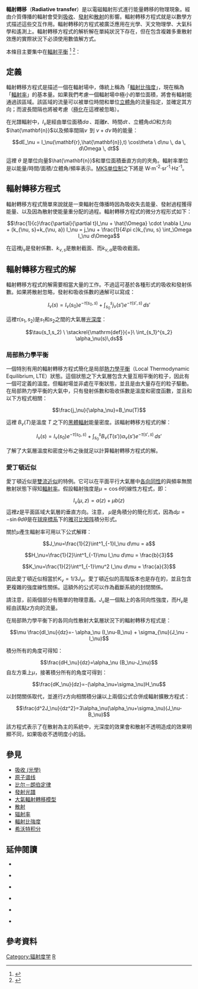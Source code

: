 '''輻射轉移'''（'''Radiative transfer'''）是以電磁輻射形式進行能量轉移的物理現象。經由介質傳播的輻射會受到[[吸收_(光學)|吸收]]、[[發射光譜|發射]]和[[散射|散射]]的影響。輻射轉移方程式就是以數學方式描述這些交互作用。輻射轉移的方程式被廣泛應用在光學、天文物理學、大氣科學和遙測上。輻射轉移方程式的解析解在單純狀況下存在，但在包含複雜多重散射效應的實際狀況下必須使用數值解方式。

本條目主要集中在[[輻射平衡|輻射平衡]]
<ref name="chandrasekhar">
{{cite book 
 | author=S. Chandrasekhar
 | title=Radiative Transfer
 | url=https://archive.org/details/radiativetransfe0000chan
 | publisher=Dover Publications Inc.
 | year=1960
 | isbn=0-486-60590-6
 | page=[https://archive.org/details/radiativetransfe0000chan/page/393 393]}}
</ref> 
<ref name="lenoble">
{{cite book 
 | author=Jacqueline Lenoble
 | title=Radiative Transfer in Scattering and Absorbing Atmospheres: Standard Computational Procedures
 | publisher=A. Deepak Publishing
 | year=1985
 | isbn= 0-12-451451-0
 | page=583}}
</ref>：

== 定義 ==
輻射轉移方程式是描述一個在輻射場中，傳統上稱為「[[輻射比強度|輻射比強度]]」，現在稱為「[[輻射率|輻射率]]」的基本量。如果我們考慮一個輻射場中極小的單位面積，將會有輻射能通過該區域。該區域的流量可以被單位時間和單位[[立體角|立體角]]的流量指定，並確定其方向；而波長間隔也將被考慮（[[極化|極化]]在這裡被忽略）。

在光譜輻射中，<math>I_\nu</math>是經由單位面積<math>da\,</math>、距離<math>\mathbf{r}</math>、時間<math>dt\,</math>、立體角<math>d\Omega</math>和方向<math>\hat{\mathbf{n}}</math>以及頻率間隔<math>\nu\,</math> 到 <math>\nu+d\nu\,</math>時的能量：

:<math>dE_\nu = I_\nu(\mathbf{r},\hat{\mathbf{n}},t) \cos\theta \  d\nu \, da \, d\Omega \, dt</math>

這裡 <math>\theta</math> 是單位向量<math>\hat{\mathbf{n}}</math>和單位面積垂直方向的夾角。輻射率單位是以能量/時間/面積/立體角/頻率表示。[[MKS单位制|MKS单位制]]之下將是 W·m<sup>-2</sup>·sr<sup>-1</sup>·Hz<sup>-1</sup>。

== 輻射轉移方程式 ==
輻射轉移方程式簡單來說就是一束輻射在傳播時因為吸收失去能量、發射過程獲得能量、以及因為散射使能量重分配的過程。輻射轉移方程式的微分方程形式如下：


:<math>\frac{1}{c}\frac{\partial}{\partial t}I_\nu + \hat{\Omega} \cdot \nabla I_\nu + (k_{\nu, s}+k_{\nu, a}) I_\nu = j_\nu + \frac{1}{4\pi c}k_{\nu, s} \int_\Omega I_\nu d\Omega</math>

在這裡<math>j_\nu</math>是發射係數、<math>k_{\nu, s}</math>是散射截面、而<math>k_{\nu, a}</math>是吸收截面。

== 輻射轉移方程式的解 ==
輻射轉移方程式的解需要相當大量的工作。不過這可基於各種形式的吸收和發射係數。如果將散射忽略，發射和吸收係數的通解可以寫成：

:<math>I_\nu(s)=I_\nu(s_0)e^{-\tau(s_0,s)}+\int_{s_0}^s j_\nu(s')
e^{-\tau(s',s)}\,ds'</math>

這裡<math>\tau(s_1,s_2)</math>是<math>s_1</math>和<math>s_2</math>之間的大氣層[[光深度|光深度]]：

:<math>\tau(s_1,s_2) \ \stackrel{\mathrm{def}}{=}\   \int_{s_1}^{s_2} \alpha_\nu(s)\,ds</math>

=== 局部熱力學平衡 ===
一個特別有用的輻射轉移方程式簡化是局部[[熱力學平衡|熱力學平衡]]（Local Thermodynamic Equilibrium, LTE）狀態。這個狀態之下大氣層包含大量互相平衡的粒子，因此有一個可定義的溫度。但輻射場並非處在平衡狀態，並且是由大量存在的粒子驅動。在局部熱力學平衡的大氣中，只有發射係數和吸收係數是溫度和密度函數，並且和以下方程式相關：

:<math>\frac{j_\nu}{\alpha_\nu}=B_\nu(T)</math>

這裡 <math>B_\nu(T)</math>是溫度 ''T'' 之下的[[黑體輻射|黑體輻射]]能量密度。該輻射轉移方程式的解：

:<math>I_\nu(s)=I_\nu(s_0)e^{-\tau(s_0,s)}+\int_{s_0}^s B_\nu(T(s'))\alpha_\nu(s')
e^{-\tau(s',s)}\,ds'</math>

了解了大氣層溫度和密度分布之後就足以計算輻射轉移方程式的解。

=== 愛丁頓近似 ===
愛丁頓近似是[[雙流近似|雙流近似]]的特例。它可以在平面平行大氣層中[[各向同性|各向同性]]的與頻率無關散射狀態下得知[[輻射率|輻射率]]。假設輻射強度是<math>\mu=\cos\theta</math>的線性方程式，即：

:<math>I_\nu(\mu,z)=a(z)+\mu b(z)</math>
這裡<math>z</math>是平面區域大氣層的垂直方向。注意，  <math>\mu</math>是角積分的簡化形式，因為<math>d\mu=-\sin\theta d\theta</math>是在[[球座標系|球座標系]]下的[[雅可比矩阵|雅可比矩阵]]積分形式。

關於<math>\mu</math>產生輻射率可用以下公式解釋：

:<math>J_\nu=\frac{1}{2}\int^1_{-1}I_\nu d\mu = a</math>
:<math>H_\nu=\frac{1}{2}\int^1_{-1}\mu I_\nu d\mu = \frac{b}{3}</math>
:<math>K_\nu=\frac{1}{2}\int^1_{-1}\mu^2 I_\nu d\mu = \frac{a}{3}</math>

因此愛丁頓近似相當於<math>K_\nu=1/3J_\nu</math>。愛丁頓近似的高階版本也是存在的，並且包含更複雜的強度線性關係。這額外的公式可以作為截斷系統的封閉關係。

請注意，前兩個部分有簡單的物理意義。<math>J_\nu</math>是一個點上的各同向性強度，而<math>H_\nu</math>是經由該點<math>z</math>方向的流量。

在局部熱力學平衡下的各同向性散射大氣層狀況下的輻射轉移方程式是：
:<math>\mu \frac{dI_\nu}{dz}=- \alpha_\nu (I_\nu-B_\nu) +  \sigma_{\nu}(J_\nu -I_\nu)</math>

積分所有的角度可得知：
:<math>\frac{dH_\nu}{dz}=\alpha_\nu (B_\nu-J_\nu)</math>
自左方乘上<math>\mu</math>，接著積分所有的角度可得到：
:<math>\frac{dK_\nu}{dz}=-(\alpha_\nu+\sigma_\nu)H_\nu</math>

以封閉關係取代，並進行<math>z</math>方向相關積分讓以上兩個公式合併成輻射擴散方程式：
:<math>\frac{d^2J_\nu}{dz^2}=3\alpha_\nu(\alpha_\nu+\sigma_\nu)(J_\nu-B_\nu)</math>

該方程式表示了在散射為主的系統中，光深度的效果會和散射不透明造成的效果明顯不同，如果吸收不透明度小的話。

==參見==
* [[吸收_(光學)|吸收 (光學)]]
* [[原子谱线|原子谱线]]
* [[比尔－朗伯定律|比尔－朗伯定律]]
* [[發射光譜|發射光譜]]
* [[大氣輻射轉移模型|大氣輻射轉移模型]]
* [[散射|散射]]
* [[辐射率|辐射率]]
* [[輻射比強度|輻射比強度]]
* [[希沃特积分|希沃特积分]]

==延伸閱讀==

* {{cite book 
 | author=[[苏布拉马尼扬·钱德拉塞卡|Subrahmanyan Chandrasekhar]]
 | title=Radiative Transfer
 | url=https://archive.org/details/radiativetransfe0000chan
 | publisher=Dover Publications Inc.
 | year=1960
 | isbn=0-486-60590-6
 | page=[https://archive.org/details/radiativetransfe0000chan/page/n408 393]}}

* {{cite book 
 | author=Jacqueline Lenoble
 | title=Radiative Transfer in Scattering and Absorbing Atmospheres: Standard Computational Procedures
 | publisher=A. Deepak Publishing
 | year=1985
 | isbn= 0-12-451451-0
 | page=583}}

* {{cite book
 | author=Grant Petty
 | title=[http://www.sundogpublishing.com/AtmosRad/index.html A First Course in Atmospheric Radiation (2nd Ed.)]
 | publisher=Sundog Publishing (Madison, Wisconsin)
 | year=2006
 | isbn=0-9729033-1-3 }}

* {{cite book
 | author=[[德米特里·米哈拉斯|Dimitri Mihalas]], Barbara Weibel-Mihalas
 | title=Foundations of Radiation Hydrodynamics
 | publisher=Dover Publications, Inc.
 | year=1984
 | isbn=0-486-40925-2}}

* {{cite book
 | author=George B. Rybicki, Alan P. Lightman 
 | title=Radiative Processes in Astrophysics
 | publisher=Wiley-Interscience
 | year=1985
 | isbn=0-471-82759-2}}

* {{cite book
 | author=G. E. Thomas and K. Stamnes
 | title=Radiative Transfer in the Atmosphere and Ocean
 | publisher=Cambridge University Press.
 | year=1999
 | isbn=0-521-40124-0}}

==參考資料==
{{Reflist|2}}

[[Category:辐射度学|Category:辐射度学]]
[[Category:電磁輻射|R]]